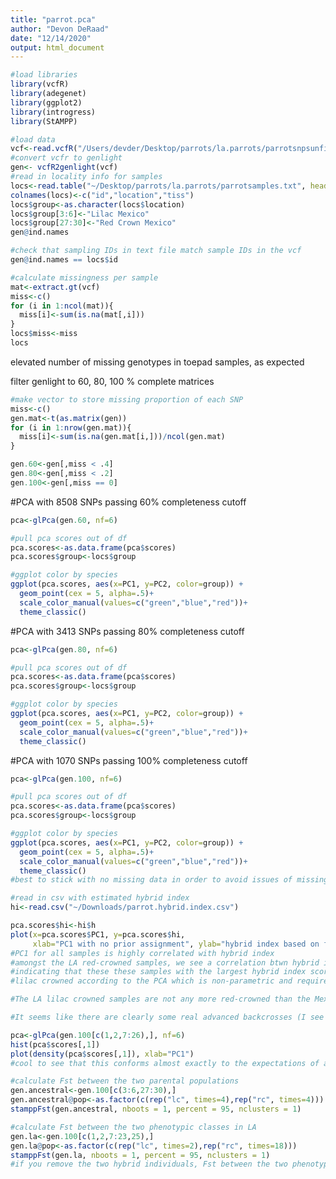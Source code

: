 ```yaml
---
title: "parrot.pca"
author: "Devon DeRaad"
date: "12/14/2020"
output: html_document
---
```


```r
#load libraries
library(vcfR)
library(adegenet)
library(ggplot2)
library(introgress)
library(StAMPP)
```

```r
#load data
vcf<-read.vcfR("/Users/devder/Desktop/parrots/la.parrots/parrotsnpsunfiltered.vcf")
#convert vcfr to genlight
gen<- vcfR2genlight(vcf)
#read in locality info for samples
locs<-read.table("~/Desktop/parrots/la.parrots/parrotsamples.txt", header=T, sep="\t")
colnames(locs)<-c("id","location","tiss")
locs$group<-as.character(locs$location)
locs$group[3:6]<-"Lilac Mexico"
locs$group[27:30]<-"Red Crown Mexico"
gen@ind.names

#check that sampling IDs in text file match sample IDs in the vcf
gen@ind.names == locs$id
```


```r
#calculate missingness per sample
mat<-extract.gt(vcf)
miss<-c()
for (i in 1:ncol(mat)){
  miss[i]<-sum(is.na(mat[,i]))
}
locs$miss<-miss
locs
```
elevated number of missing genotypes in toepad samples, as expected

filter genlight to 60, 80, 100 % complete matrices
```r
#make vector to store missing proportion of each SNP
miss<-c()
gen.mat<-t(as.matrix(gen))
for (i in 1:nrow(gen.mat)){
  miss[i]<-sum(is.na(gen.mat[i,]))/ncol(gen.mat)
}

gen.60<-gen[,miss < .4]
gen.80<-gen[,miss < .2]
gen.100<-gen[,miss == 0]

```

#PCA with 8508 SNPs passing 60% completeness cutoff
```r
pca<-glPca(gen.60, nf=6)

#pull pca scores out of df
pca.scores<-as.data.frame(pca$scores)
pca.scores$group<-locs$group

#ggplot color by species
ggplot(pca.scores, aes(x=PC1, y=PC2, color=group)) +
  geom_point(cex = 5, alpha=.5)+
  scale_color_manual(values=c("green","blue","red"))+
  theme_classic()

```

#PCA with 3413 SNPs passing 80% completeness cutoff
```r
pca<-glPca(gen.80, nf=6)

#pull pca scores out of df
pca.scores<-as.data.frame(pca$scores)
pca.scores$group<-locs$group

#ggplot color by species
ggplot(pca.scores, aes(x=PC1, y=PC2, color=group)) +
  geom_point(cex = 5, alpha=.5)+
  scale_color_manual(values=c("green","blue","red"))+
  theme_classic()
```

#PCA with 1070 SNPs passing 100% completeness cutoff
```r
pca<-glPca(gen.100, nf=6)

#pull pca scores out of df
pca.scores<-as.data.frame(pca$scores)
pca.scores$group<-locs$group

#ggplot color by species
ggplot(pca.scores, aes(x=PC1, y=PC2, color=group)) +
  geom_point(cex = 5, alpha=.5)+
  scale_color_manual(values=c("green","blue","red"))+
  theme_classic()
#best to stick with no missing data in order to avoid issues of missing data influencing group assignment
```

```r
#read in csv with estimated hybrid index
hi<-read.csv("~/Downloads/parrot.hybrid.index.csv")

pca.scores$hi<-hi$h
plot(x=pca.scores$PC1, y=pca.scores$hi,
     xlab="PC1 with no prior assignment", ylab="hybrid index based on fixed SNPs in parental pops",)
#PC1 for all samples is highly correlated with hybrid index
#amongst the LA red-crowned samples, we see a correlation btwn hybrid index score and PC1 assignment,  
#indicating that these these samples with the largest hybrid index score are also more like 
#lilac crowned according to the PCA which is non-parametric and requires no a priori assignment. 

#The LA lilac crowned samples are not any more red-crowned than the Mexico lilac crowned samples according to PCA

#It seems like there are clearly some real advanced backcrosses (I see three in particular that have higher hybrid indexes from introgress, and are slightly shifted toward lilac crown in PC1) in the LA red crowned population, but for all intents and purposes the LA pop is all parental individuals with 2 hybrids. There are red crowned alleles that are being lost via introgressive hybridization, but there are still a good amount of LA samples that could be considered pure parental stock for conservation purposes.

pca<-glPca(gen.100[c(1,2,7:26),], nf=6)
hist(pca$scores[,1])
plot(density(pca$scores[,1]), xlab="PC1")
#cool to see that this conforms almost exactly to the expectations of a bimodal hybrid population

#calculate Fst between the two parental populations
gen.ancestral<-gen.100[c(3:6,27:30),]
gen.ancestral@pop<-as.factor(c(rep("lc", times=4),rep("rc", times=4)))
stamppFst(gen.ancestral, nboots = 1, percent = 95, nclusters = 1)

#calculate Fst between the two phenotypic classes in LA
gen.la<-gen.100[c(1,2,7:23,25),]
gen.la@pop<-as.factor(c(rep("lc", times=2),rep("rc", times=18)))
stamppFst(gen.la, nboots = 1, percent = 95, nclusters = 1)
#if you remove the two hybrid individuals, Fst between the two phenotypic classes in LA is actually higher than between the ancestral stock from Mexico, but only two LC samples from LA means that this is probably not significantly greater, probably well within confidence intervals with such small sample sizes. Still, evidence that overall divergence between the lineages is being strongly maintained despite hybridization.
```


